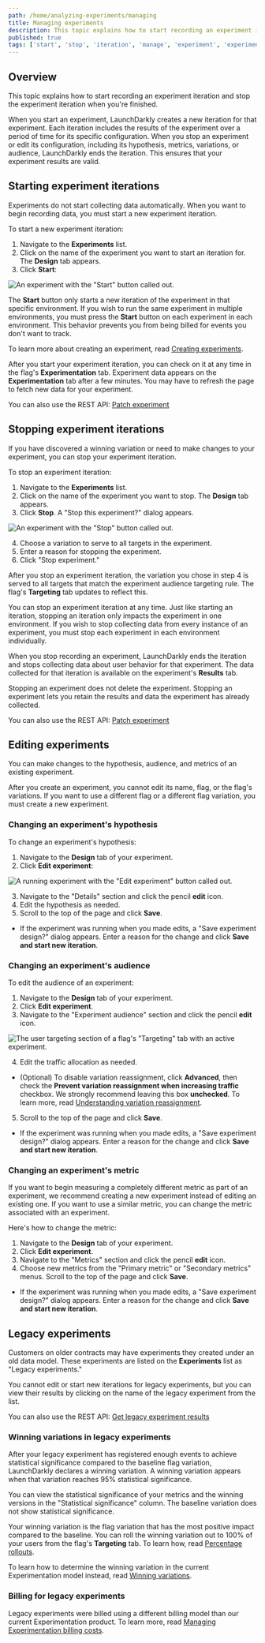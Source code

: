 ```yaml
---
path: /home/analyzing-experiments/managing
title: Managing experiments
description: This topic explains how to start recording an experiment iteration and stop the experiment iteration when you're finished.
published: true
tags: ['start', 'stop', 'iteration', 'manage', 'experiment', 'experimentation', 'enterprise']
---
```


## Overview

This topic explains how to start recording an experiment iteration and stop the experiment iteration when you're finished.

When you start an experiment, LaunchDarkly creates a new iteration for that experiment. Each iteration includes the results of the experiment over a period of time for its specific configuration. When you stop an experiment or edit its configuration, including its hypothesis, metrics, variations, or audience, LaunchDarkly ends the iteration. This ensures that your experiment results are valid.

## Starting experiment iterations

Experiments do not start collecting data automatically. When you want to begin recording data, you must start a new experiment iteration.

To start a new experiment iteration:

1. Navigate to the **Experiments** list.
2. Click on the name of the experiment you want to start an iteration for. The **Design** tab appears.
3. Click **Start**:

![An experiment with the "Start" button called out.](experiment-details-start-callout.png)

The **Start** button only starts a new iteration of the experiment in that specific environment. If you wish to run the same experiment in multiple environments, you must press the **Start** button on each experiment in each environment. This behavior prevents you from being billed for events you don't want to track.

To learn more about creating an experiment, read [Creating experiments](/home/creating-experiments).

After you start your experiment iteration, you can check on it at any time in the flag's **Experimentation** tab. Experiment data appears on the **Experimentation** tab after a few minutes. You may have to refresh the page to fetch new data for your experiment.

<LearnMore>

You can also use the REST API: [Patch experiment](https://apidocs.launchdarkly.com/tag/Experiments-(beta)#operation/patchExperiment)

</LearnMore>

## Stopping experiment iterations

If you have discovered a winning variation or need to make changes to your experiment, you can stop your experiment iteration.

To stop an experiment iteration:

1. Navigate to the **Experiments** list.
2. Click on the name of the experiment you want to stop. The **Design** tab appears.
3. Click **Stop**. A "Stop this experiment?" dialog appears.

![An experiment with the "Stop" button called out.](experiment-stop-callout.png)

4. Choose a variation to serve to all targets in the experiment.
5. Enter a reason for stopping the experiment.
6. Click "Stop experiment."

After you stop an experiment iteration, the variation you chose in step 4 is served to all targets that match the experiment audience targeting rule. The flag's **Targeting** tab updates to reflect this.

You can stop an experiment iteration at any time. Just like starting an iteration, stopping an iteration only impacts the experiment in one environment. If you wish to stop collecting data from every instance of an experiment, you must stop each experiment in each environment individually.

When you stop recording an experiment, LaunchDarkly ends the iteration and stops collecting data about user behavior for that experiment. The data collected for that iteration is available on the experiment's **Results** tab.

Stopping an experiment does not delete the experiment. Stopping an experiment lets you retain the results and data the experiment has already collected.

<LearnMore>

You can also use the REST API: [Patch experiment](https://apidocs.launchdarkly.com/tag/Experiments-(beta)#operation/patchExperiment)

</LearnMore>

## Editing experiments

You can make changes to the hypothesis, audience, and metrics of an existing experiment.

After you create an experiment, you cannot edit its name, flag, or the flag's variations. If you want to use a different flag or a different flag variation, you must create a new experiment.

### Changing an experiment's hypothesis

To change an experiment's hypothesis:

1. Navigate to the **Design** tab of your experiment.
2. Click **Edit experiment**:

![A running experiment with the "Edit experiment" button called out.](experiment-edit-callout.png)

3. Navigate to the "Details" section and click the pencil **edit** icon.
4. Edit the hypothesis as needed.
5. Scroll to the top of the page and click **Save**.
  - If the experiment was running when you made edits, a "Save experiment design?" dialog appears. Enter a reason for the change and click **Save and start new iteration**.

### Changing an experiment's audience

To edit the audience of an experiment:

1. Navigate to the **Design** tab of your experiment.
2. Click **Edit experiment**.
3. Navigate to the "Experiment audience" section and click the pencil **edit** icon.

![The user targeting section of a flag's "Targeting" tab with an active experiment.](experiment-targeting-edit-population.png)

4. Edit the traffic allocation as needed.
  - (Optional) To disable variation reassignment, click **Advanced**, then check the **Prevent variation reassignment when increasing traffic** checkbox. We strongly recommend leaving this box **unchecked**. To learn more, read [Understanding variation reassignment](/home/creating-experiments/allocation#understanding-variation-reassignment).
5. Scroll to the top of the page and click **Save**.
  - If the experiment was running when you made edits, a "Save experiment design?" dialog appears. Enter a reason for the change and click **Save and start new iteration**.

### Changing an experiment's metric

If you want to begin measuring a completely different metric as part of an experiment, we recommend creating a new experiment instead of editing an existing one. If you want to use a similar metric, you can change the metric associated with an experiment.

Here's how to change the metric:

1. Navigate to the **Design** tab of your experiment.
2. Click **Edit experiment**.
3. Navigate to the "Metrics" section and click the pencil **edit** icon.
4. Choose new metrics from the "Primary metric" or "Secondary metrics" menus.
Scroll to the top of the page and click **Save**.
  - If the experiment was running when you made edits, a "Save experiment design?" dialog appears. Enter a reason for the change and click **Save and start new iteration**.

## Legacy experiments

Customers on older contracts may have experiments they created under an old data model. These experiments are listed on the **Experiments** list as "Legacy experiments."

You cannot edit or start new iterations for legacy experiments, but you can view their results by clicking on the name of the legacy experiment from the list.

<LearnMore>

You can also use the REST API: [Get legacy experiment results](https://apidocs.launchdarkly.com/tag/Experiments-(beta)#operation/getLegacyExperimentResults)

</LearnMore>

### Winning variations in legacy experiments

After your legacy experiment has registered enough events to achieve statistical significance compared to the baseline flag variation, LaunchDarkly declares a winning variation. A winning variation appears when that variation reaches 95% statistical significance.

You can view the statistical significance of your metrics and the winning versions in the "Statistical significance" column. The baseline variation does not show statistical significance.

Your winning variation is the flag variation that has the most positive impact compared to the baseline. You can roll the winning variation out to 100% of your users from the flag's **Targeting** tab. To learn how, read [Percentage rollouts](/home/flags/rollouts).

To learn how to determine the winning variation in the current Experimentation model instead, read [Winning variations](/home/analyzing-experiments/winning-variation).

### Billing for legacy experiments

Legacy experiments were billed using a different billing model than our current Experimentation product. To learn more, read [Managing Experimentation billing costs](/home/about-experimentation/events#managing-experimentation-billing-costs).
